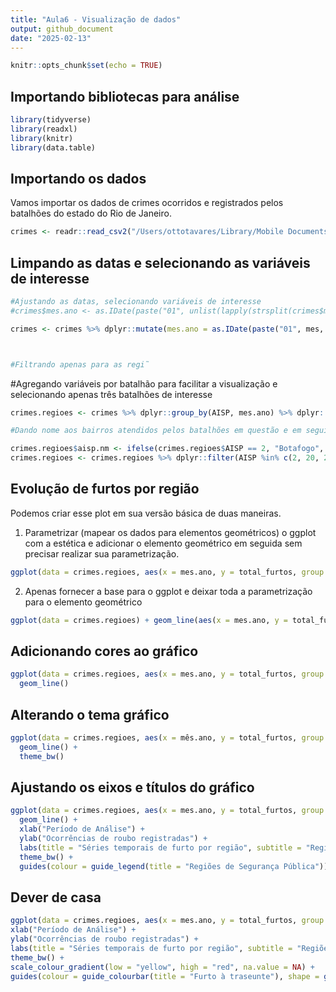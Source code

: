 ```yaml
---
title: "Aula6 - Visualização de dados"
output: github_document
date: "2025-02-13"
---
```


```r
knitr::opts_chunk$set(echo = TRUE)
```

## Importando bibliotecas para análise

```r
library(tidyverse)
library(readxl)
library(knitr)
library(data.table)
```

## Importando os dados

Vamos importar os dados de crimes ocorridos e registrados pelos batalhões do estado do Rio de Janeiro.

```r
crimes <- readr::read_csv2("/Users/ottotavares/Library/Mobile Documents/com~apple~CloudDocs/Documents/infnet/Estatistica_Ciencia_Dados_2024/dados_auxiliares/BaseDPEvolucaoMensalCisp.csv", locale = readr::locale(encoding = "latin1"))
```

## Limpando as datas e selecionando as variáveis de interesse

```r

#Ajustando as datas, selecionando variáveis de interesse
#crimes$mes.ano <- as.IDate(paste("01", unlist(lapply(strsplit(crimes$mes_ano, split = "m"), function(x) x[2])), unlist(lapply(strsplit(crimes$mes_ano, split = "m"), function(x) x[1])), sep = "-"), format = "%d-%m-%Y")

crimes <- crimes %>% dplyr::mutate(mes.ano = as.IDate(paste("01", mes, ano, sep = "-"), format = "%d-%m-%Y")) %>% dplyr::select(CISP, mes.ano, AISP, roubo_cx_eletronico:apreensao_drogas_sem_autor)



#Filtrando apenas para as regi˜
```

#Agregando variáveis por batalhão para facilitar a visualização e selecionando apenas três batalhões de interesse

```r

crimes.regioes <- crimes %>% dplyr::group_by(AISP, mes.ano) %>% dplyr::summarise_at(vars(furto_veiculos:total_furtos), sum)

#Dando nome aos bairros atendidos pelos batalhões em questão e em seguida os selecionando como batalhões de interesse

crimes.regioes$aisp.nm <- ifelse(crimes.regioes$AISP == 2, "Botafogo", ifelse(crimes.regioes$AISP == 26, "Teresópolis",  ifelse(crimes.regioes$AISP == 20, "Nova Iguaçu", NA)))
crimes.regioes <- crimes.regioes %>% dplyr::filter(AISP %in% c(2, 20, 26))
```


## Evolução de furtos por região 

Podemos criar esse plot em sua versão básica de duas maneiras.

1. Parametrizar (mapear os dados para elementos geométricos) o ggplot com a estética e adicionar o elemento geométrico em seguida sem precisar realizar sua parametrização.

```r
ggplot(data = crimes.regioes, aes(x = mes.ano, y = total_furtos, group = AISP)) + geom_line()
```

2. Apenas fornecer a base para o ggplot e deixar toda a parametrização para o elemento geométrico

```r
ggplot(data = crimes.regioes) + geom_line(aes(x = mes.ano, y = total_furtos, group = AISP))
```
## Adicionando cores ao gráfico

```r
ggplot(data = crimes.regioes, aes(x = mes.ano, y = total_furtos, group = AISP, color = aisp.nm)) + 
  geom_line()
```

## Alterando o tema gráfico

```r
ggplot(data = crimes.regioes, aes(x = mês.ano, y = total_furtos, group = AISP, color = aisp.nm)) + 
  geom_line() +
  theme_bw()
```

## Ajustando os eixos e títulos do gráfico

```r
ggplot(data = crimes.regioes, aes(x = mes.ano, y = total_furtos, group = AISP, color = aisp.nm)) + 
  geom_line() +
  xlab("Período de Análise") +
  ylab("Ocorrências de roubo registradas") +
  labs(title = "Séries temporais de furto por região", subtitle = "Regiões selecionadas no Estado do Rio de Janeiro", caption = "Fonte: Instituto de Segurança Pública - RJ") +
  theme_bw() +
  guides(colour = guide_legend(title = "Regiões de Segurança Pública"))
```



## Dever de casa

```r
ggplot(data = crimes.regioes, aes(x = mes.ano, y = total_furtos, group = AISP, color = furto_transeunte, shape = aisp.nm)) + geom_line() +
xlab("Período de Análise") +
ylab("Ocorrências de roubo registradas") +
labs(title = "Séries temporais de furto por região", subtitle = "Regiões selecionadas no Estado do Rio de Janeiro", caption = "Fonte: Instituto de Segurança Pública - RJ") +
theme_bw() +
scale_colour_gradient(low = "yellow", high = "red", na.value = NA) +
guides(colour = guide_colourbar(title = "Furto à traseunte"), shape = guide_legend(title = "Regiões de Segurança Pública"))
```
